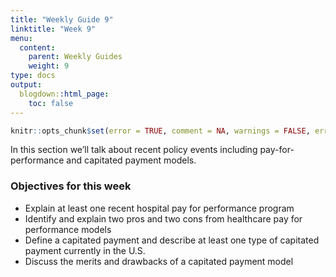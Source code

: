 ```yaml
---
title: "Weekly Guide 9"
linktitle: "Week 9"
menu:
  content:
    parent: Weekly Guides
    weight: 9
type: docs
output:
  blogdown::html_page:
    toc: false
---
```


```r
knitr::opts_chunk$set(error = TRUE, comment = NA, warnings = FALSE, errors = FALSE, messages = FALSE, tidy = FALSE, echo = FALSE)
```

In this section we'll talk about recent policy events including pay-for-performance and capitated payment models. 

### Objectives for this week

- Explain at least one recent hospital pay for performance program
- Identify and explain two pros and two cons from healthcare pay for performance models
- Define a capitated payment and describe at least one type of capitated payment currently in the U.S.
- Discuss the merits and drawbacks of a capitated payment model


